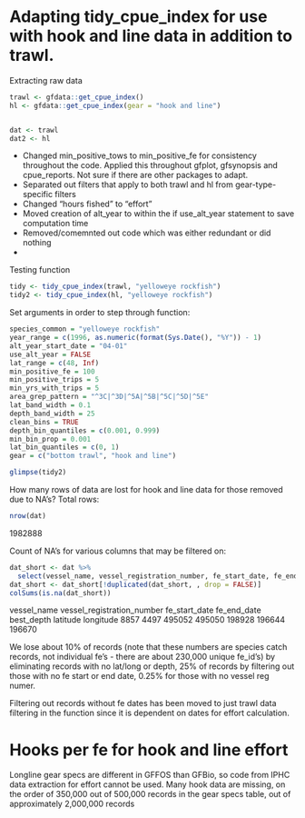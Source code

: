 # Adapting tidy_cpue_index for use with hook and line data in addition to trawl.

Extracting raw data
```r
trawl <- gfdata::get_cpue_index()
hl <- gfdata::get_cpue_index(gear = "hook and line")


dat <- trawl
dat2 <- hl
```

- Changed min_positive_tows to min_positive_fe for consistency throughout the
code. Applied this throughout gfplot, gfsynopsis and cpue_reports. Not sure if
there are other packages to adapt.
- Separated out filters that apply to both trawl and hl from gear-type-specific
filters
- Changed "hours fished" to "effort"
- Moved creation of alt_year to within the if use_alt_year statement to save 
computation time
- Removed/comemnted out code which was either redundant or did nothing
- 

Testing function
```r
tidy <- tidy_cpue_index(trawl, "yelloweye rockfish")
tidy2 <- tidy_cpue_index(hl, "yelloweye rockfish")
```

Set arguments in order to step through function:
```r
species_common = "yelloweye rockfish"
year_range = c(1996, as.numeric(format(Sys.Date(), "%Y")) - 1)
alt_year_start_date = "04-01"
use_alt_year = FALSE
lat_range = c(48, Inf)
min_positive_fe = 100
min_positive_trips = 5
min_yrs_with_trips = 5
area_grep_pattern = "^3C|^3D|^5A|^5B|^5C|^5D|^5E"
lat_band_width = 0.1
depth_band_width = 25
clean_bins = TRUE
depth_bin_quantiles = c(0.001, 0.999)
min_bin_prop = 0.001
lat_bin_quantiles = c(0, 1)
gear = c("bottom trawl", "hook and line")
```

```r
glimpse(tidy2)
```

How many rows of data are lost for hook and line data for those removed due
to NA's?
Total rows:
```r
nrow(dat)
```
1982888

Count of NA's for various columns that may be filtered on:
```r
dat_short <- dat %>% 
  select(vessel_name, vessel_registration_number, fe_start_date, fe_end_date, best_depth, latitude, longitude)
dat_short <- dat_short[!duplicated(dat_short, , drop = FALSE)]
colSums(is.na(dat_short))
```
vessel_name   vessel_registration_number   fe_start_date  fe_end_date   best_depth  latitude    longitude 
    8857                4497               495052         495050        198928      196644        196670    
    
We lose about 10% of records (note that these numbers are species catch records,
not individual fe's - there are about 230,000 unique fe_id's)
by eliminating records with no lat/long or depth,
25% of records by filtering out those with no fe start or end date,
0.25% for those with no vessel reg numer.

Filtering out records without fe dates has been moved to just trawl data
filtering in the function since it is dependent on dates for effort
calculation.


# Hooks per fe for hook and line effort

Longline gear specs are different in GFFOS than GFBio, so code from IPHC data
extraction for effort cannot be used. Many hook data are missing, on the order
of 350,000 out of 500,000 records in the gear specs table, out of 
approximately 2,000,000 records

